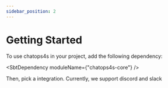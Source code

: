 ```yaml
---
sidebar_position: 2
---
```



# Getting Started

To use chatops4s in your project, add the following dependency:

<SbtDependency moduleName={"chatops4s-core"} />

Then, pick a integration. Currently, we support discord and slack
